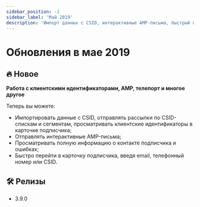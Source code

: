 ```yaml
---
sidebar_position: -1
sidebar_label: 'Май 2019'
description: 'Импорт данных с CSID, интерактивные AMP-письма, быстрый переход в карточку подписчика по email, телефонному номеру и CSID'
---
```


# Обновления в мае 2019

## 🔥 Новое

**Работа с клиентскими идентификаторами, AMP, телепорт и многое другое**

Теперь вы можете:

- Импортировать данные с CSID, отправлять рассылки по CSID-спискам и сегментам, просматривать клиентские идентификаторы в карточке подписчика;
- Отправлять интерактивные AMP-письма;
- Просматривать полную информацию о контакте подписчика и ошибках;
- Быстро перейти в карточку подписчика, введя email, телефонный номер или CSID.

## 🛠️ Релизы

- 3.9.0
